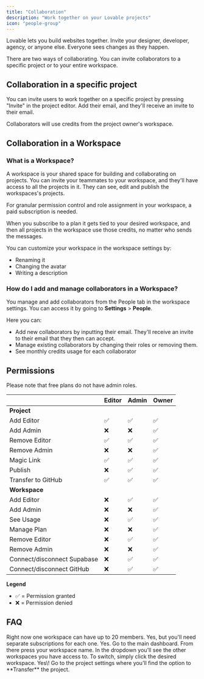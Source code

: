 ```yaml
---
title: "Collaboration"
description: "Work together on your Lovable projects"
icon: "people-group"
---
```


Lovable lets you build websites together. Invite your designer, developer, agency, or anyone else. Everyone sees changes as they happen.

There are two ways of collaborating. You can invite collaborators to a specific project or to your entire workspace.

## Collaboration in a specific project

You can invite users to work together on a specific project by pressing "Invite" in the project editor.
Add their email, and they'll receive an invite to their email.

<Note>
  Collaborators will use credits from the project owner's workspace.
</Note>

## Collaboration in a Workspace

### What is a Workspace?

A workspace is your shared space for building and collaborating on projects. You can invite your teammates to your workspace, and they'll have access to all the projects in it.
They can see, edit and publish the workspaces's projects.

<Warning>
  For granular permission control and role assignment in your workspace, a paid subscription is needed.
</Warning>

When you subscribe to a plan it gets tied to your desired workspace, and then all projects in the workspace use those credits, no matter who sends the messages.

You can customize your workspace in the workspace settings by:

- Renaming it
- Changing the avatar
- Writing a description

### How do I add and manage collaborators in a Workspace?

You manage and add collaborators from the People tab in the workspace settings. You can access it by going to **Settings** \> **People**.

Here you can:

- Add new collaborators by inputting their email. They'll receive an invite to their email that they then can accept.
- Manage existing collaborators by changing their roles or removing them.
- See monthly credits usage for each collaborator

## Permissions

Please note that free plans do not have admin roles.

|                             | **Editor** | **Admin** | **Owner** |
| --------------------------- | ---------- | --------- | --------- |
| **Project**                 |            |           |           |
| Add Editor                  | ✅          | ✅         | ✅         |
| Add Admin                   | ❌          | ❌         | ✅         |
| Remove Editor               | ✅          | ✅         | ✅         |
| Remove Admin                | ❌          | ❌         | ✅         |
| Magic Link                  | ✅          | ✅         | ✅         |
| Publish                     | ❌          | ✅         | ✅         |
| Transfer to GitHub          | ✅          | ✅         | ✅         |
| **Workspace**               |            |           |           |
| Add Editor                  | ❌          | ✅         | ✅         |
| Add Admin                   | ❌          | ❌         | ✅         |
| See Usage                   | ❌          | ✅         | ✅         |
| Manage Plan                 | ❌          | ❌         | ✅         |
| Remove Editor               | ❌          | ✅         | ✅         |
| Remove Admin                | ❌          | ❌         | ✅         |
| Connect/disconnect Supabase | ❌          | ✅         | ✅         |
| Connect/disconnect GitHub   | ❌          | ✅         | ✅         |

**Legend**

- ✅ = Permission granted
- ❌ = Permission denied

## FAQ

<AccordionGroup>
  <Accordion title="How many members can one Workspace have?">
    Right now one workspace can have up to 20 members.
  </Accordion>
  <Accordion title="Can I have several Workspaces?">
    Yes, but you'll need separate subscriptions for each one.
  </Accordion>
  <Accordion title="Can I switch between Workspaces?">
    Yes. Go to the main dashboard. From there press your workspace name. In the dropdown you'll see the other workspaces you have access to. To switch, simply click the desired workspace.
  </Accordion>
  <Accordion title="Is it possible to transfer projects between Workspaces?">
    Yes\! Go to the project settings where you'll find the option to **Transfer** the project.
  </Accordion>
</AccordionGroup>